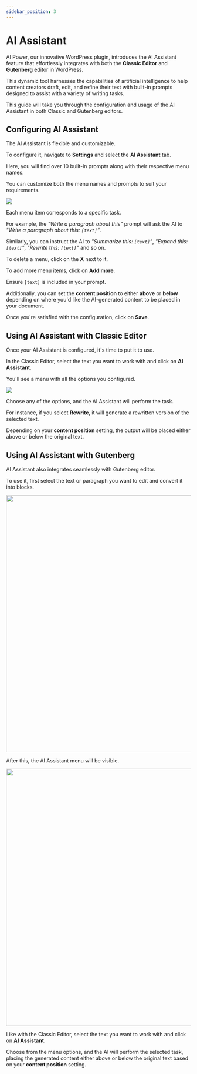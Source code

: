 ```yaml
---
sidebar_position: 3
---
```



# AI Assistant

AI Power, our innovative WordPress plugin, introduces the AI Assistant feature that effortlessly integrates with both the **Classic Editor** and **Gutenberg** editor in WordPress.

This dynamic tool harnesses the capabilities of artificial intelligence to help content creators draft, edit, and refine their text with built-in prompts designed to assist with a variety of writing tasks.

This guide will take you through the configuration and usage of the AI Assistant in both Classic and Gutenberg editors.

## Configuring AI Assistant

The AI Assistant is flexible and customizable.

To configure it, navigate to **Settings** and select the **AI Assistant** tab.

Here, you will find over 10 built-in prompts along with their respective menu names.

You can customize both the menu names and prompts to suit your requirements.

<img src={AIAssistant} />

Each menu item corresponds to a specific task.

For example, the *"Write a paragraph about this"* prompt will ask the AI to *"Write a paragraph about this: ``[text]``"*.

Similarly, you can instruct the AI to *"Summarize this: ``[text]``"*, *"Expand this: ``[text]``"*, *"Rewrite this: ``[text]``"* and so on.

To delete a menu, click on the **X** next to it.

To add more menu items, click on **Add more**.

Ensure ``[text]`` is included in your prompt.

Additionally, you can set the **content position** to either **above** or **below** depending on where you'd like the AI-generated content to be placed in your document.

Once you're satisfied with the configuration, click on **Save**.

## Using AI Assistant with Classic Editor

Once your AI Assistant is configured, it's time to put it to use.

In the Classic Editor, select the text you want to work with and click on **AI Assistant**.

You'll see a menu with all the options you configured.

<img src={ClassicEditor} />

Choose any of the options, and the AI Assistant will perform the task.

For instance, if you select **Rewrite**, it will generate a rewritten version of the selected text.

Depending on your **content position** setting, the output will be placed either above or below the original text.

## Using AI Assistant with Gutenberg

AI Assistant also integrates seamlessly with Gutenberg editor.

To use it, first select the text or paragraph you want to edit and convert it into blocks.

<img src={Convert} width="700" />

After this, the AI Assistant menu will be visible.

<img src={Gutenberg} width="700" />

Like with the Classic Editor, select the text you want to work with and click on **AI Assistant**.

Choose from the menu options, and the AI will perform the selected task, placing the generated content either above or below the original text based on your **content position** setting.